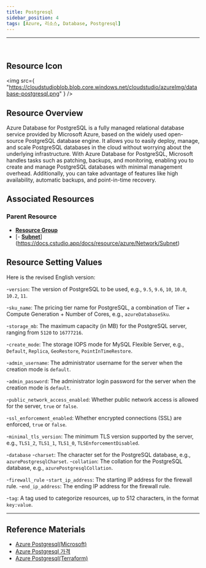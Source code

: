 ```yaml
---
title: Postgresql
sidebar_position: 4
tags: [Azure, 리소스, Database, Postgresql]
---
```


<hr />
<br />

## Resource Icon

<img
    src={
        "https://cloudstudioblob.blob.core.windows.net/cloudstudio/azureImg/database-postgresql.png"
    }
/>

## Resource Overview

Azure Database for PostgreSQL is a fully managed relational database service provided by Microsoft Azure, based on the widely used open-source PostgreSQL database engine. 
It allows you to easily deploy, manage, and scale PostgreSQL databases in the cloud without worrying about the underlying infrastructure. 
With Azure Database for PostgreSQL, Microsoft handles tasks such as patching, backups, and monitoring, enabling you to create and manage PostgreSQL databases with minimal management overhead. 
Additionally, you can take advantage of features like high availability, automatic backups, and point-in-time recovery.

## Associated Resources

### Parent Resource

-   [**Resource Group**](https://docs.cstudio.app/docs/resource/azure/Base/ResourceGroup)
-   [- [**Subnet**](https://docs.cstudio.app/docs/resource/azure/Network/Subnet)](https://docs.cstudio.app/docs/resource/azure/Network/Subnet)

## Resource Setting Values
Here is the revised English version:

-`version`: The version of PostgreSQL to be used, e.g., `9.5`, `9.6`, `10`, `10.0`, `10.2`, `11`.

-`sku_name`: The pricing tier name for PostgreSQL, a combination of Tier + Compute Generation + Number of Cores, e.g., `azureDatabaseSku`.

-`storage_mb`: The maximum capacity (in MB) for the PostgreSQL server, ranging from `5120` to `16777216`.

-`create_mode`: The storage IOPS mode for MySQL Flexible Server, e.g., `Default`, `Replica`, `GeoRestore`, `PointInTimeRestore`.

-`admin_username`: The administrator username for the server when the creation mode is `default`.

-`admin_password`: The administrator login password for the server when the creation mode is `default`.

-`public_network_access_enabled`: Whether public network access is allowed for the server, `true` or `false`.

-`ssl_enforcement_enabled`: Whether encrypted connections (SSL) are enforced, `true` or `false`.

-`minimal_tls_version`: The minimum TLS version supported by the server, e.g., `TLS1_2`, `TLS1_1`, `TLS1_0`, `TLSEnforcementDisabled`.

-`database`
    -`charset`: The character set for the PostgreSQL database, e.g., `azurePostgresqlCharset`.
    -`collation`: The collation for the PostgreSQL database, e.g., `azurePostgresqlCollation`.

-`firewall_rule`
    -`start_ip_address`: The starting IP address for the firewall rule.
    -`end_ip_address`: The ending IP address for the firewall rule.

-`tag`: A tag used to categorize resources, up to 512 characters, in the format `key:value`.

---

## Reference Materials

-   [Azure Postgresql(Microsoft)](https://learn.microsoft.com/ko-kr/azure/postgresql/single-server/overview)
-   [Azure Postgresql 가격](https://azure.microsoft.com/ko-kr/pricing/details/postgresql/server/)
-   [Azure Postgresql(Terraform)](https://registry.terraform.io/providers/hashicorp/azurerm/latest/docs/resources/postgresql_server)

